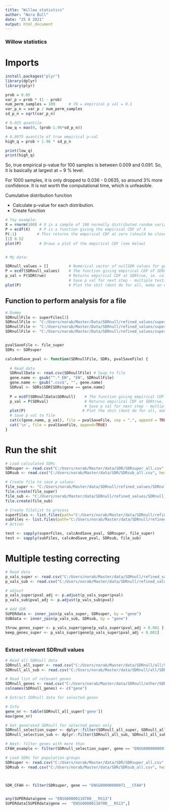 ---
title: "Willow_statistics"
author: "Nora Bull"
date: "25 8 2021"
output: html_document
---



### Willow statistics



# Imports
```{r}
install.packages("plyr")
library(dplyr)
library(plyr)
```

```{r}
prob = 0.05
var_p = prob * (1 - prob)
num_perm_samples = 109      # 70 = empirical p val = 0.1
var_p_n = var_p / num_perm_samples
sd_p_n = sqrt(var_p_n)

# 0.025 quantile
low_q = max(0, (prob-1.96*sd_p_n))

# 0.0975 quantile of true empirical p-val
high_q = prob + 1.96 * sd_p_n

print(low_q)
print(high_q)
```

So, true empirical p-value for 100 samples is between 0.009 and 0.091. 
So, it is basically at largest at ~ 9 % level. 

For 1000 samples, it is only dropped to 0.036 - 0.0635, so around 3% more 
confidence. It is not worth the computational time, which is unfeasible. 




Cumulative distribution function

- Calculate p-value for each distribution.
- Create function 


```{r}
# Toy example:
X = rnorm(100) # X is a sample of 100 normally distributed random variables
P = ecdf(X)    # P is a function giving the empirical CDF of X
P(-1)         # This returns the empirical CDF at zero (should be close to 0.5)
[1] 0.52
plot(P)        # Draws a plot of the empirical CDF (see below)


# My data: 

SDRnull_values = []         # Numerical vector of nullSDR values for gene
P = ecdf(SDRnull_values)    # The function giving empirical CDF of SDRnull_values
p_val = P(SDRtrue)          # Returns empirical CDF at SDRtrue, ie. calculated SDR for populations
                            # Save p val for next step - multiple testing correcting
plot(P)                     # Plot the shit (dont do for all, make an example or two...)


```

## Function to perform analysis for a file

```{r}

# Dummy
SDRnullFile <- superFiles[3]
SDRnullFile <- "C:/Users/norab/Master/Data/SDRnull/refined_values/super/SDRnullSuper_ENSG00000178814___OPLA.csv"
SDRnullFile <- "C:/Users/norab/Master/Data/SDRnull/refined_values/super/SDRnullSuper_ENSG00000134121___NCHL1.csv"
SDRnullFile <- "C:/Users/norab/Master/Data/SDRnull/refined_values/super/SDRnullSuper_ENSG00000284869___SELB.csv"


pvalSaveFile <- file_super
SDRs <- SDRsuper

calcAndSave_pval <- function(SDRnullFile, SDRs, pvalSaveFile) {
  
  # Read data
  SDRnullData <- read.csv(SDRnullFile) # Swap to file
  gene.name <- gsub("^.*_EN", "EN", SDRnullFile)
  gene.name <- gsub(".csv$", "", gene.name)
  SDRval <- SDRs$SDR[SDRs$gene == gene.name]
  
  P = ecdf(SDRnullData$SDRnull)    # The function giving empirical CDF of SDRnull_values
  p_val = P(SDRval)                # Returns empirical CDF at SDRtrue, ie. calculated SDR for populations
                                   # Save p val for next step - multiple testing correcting
  plot(P)                         # Plot the shit (dont do for all, make an example or two...
  # Save p val to file
  cat(c(gene.name, p_val), file = pvalSaveFile, sep = ",", append = TRUE)
  cat('\n', file = pvalSaveFile, append=TRUE)
}
```


# Run the shit
```{r}

# Load calculated SDRs
SDRsuper <- read.csv("C:/Users/norab/Master/data/SDR/SDRsuper_all.csv", header = TRUE)
SDRsub <- read.csv("C:/Users/norab/Master/data/SDR/SDRsub_all.csv", header = TRUE)

# Create file to save p values:
file_super <- "C:/Users/norab/Master/data/SDRnull/refined_values/SDRnull_pval_super.csv"
file.create(file_super)
file_sub <- "C:/Users/norab/Master/data/SDRnull/refined_values/SDRnull_pval_sub.csv"
file.create(file_sub)

# Create filelist to process
superFiles <- list.files(path="C:/Users/norab/Master/data/SDRnull/refined_values/super", full.names=TRUE, recursive=FALSE)
subFiles <- list.files(path="C:/Users/norab/Master/data/SDRnull/refined_values/sub", full.names=TRUE, recursive=FALSE)
# Action

test <- sapply(superFiles, calcAndSave_pval, SDRsuper, file_super)
test <- sapply(subFiles, calcAndSave_pval, SDRsub, file_sub)

```

# Multiple testing correcting
```{r}

# Read data
p_vals_super <- read.csv("C:/Users/norab/Master/data/SDRnull/refined_values/SDRnull_pval_super.csv", sep=",", col.names = c("gene", "pval"))
p_vals_sub <- read.csv("C:/Users/norab/Master/data/SDRnull/refined_values/SDRnull_pval_sub.csv", sep=",", col.names = c("gene", "pval"))

# adjust
p_vals_super$pval_adj <- p.adjust(p_vals_super$pval)
p_vals_sub$pval_adj <- p.adjust(p_vals_sub$pval)

# Add SDR
SUPERdata <- inner_join(p_vals_super, SDRsuper, by = "gene")
SUBdata <- inner_join(p_vals_sub, SDRsub, by = "gene")

throw_genes_super <- p_vals_super$gene[p_vals_super$pval_adj > 0.001 ] 
keep_genes_super <- p_vals_super$gene[p_vals_super$pval_adj < 0.001]
```


```{r}

```



### Extract relevant SDRnull values
```{r}

# Read all SDRnull data
SDRnull_all_super <- read.csv("C:/Users/norab/Master/data/SDRnull/all/SDRnullTotalSuper_22.07.21.csv")
SDRnull_all_sub <- read.csv("C:/Users/norab/Master/data/SDRnull/all/SDRnullTotalSub_22.07.21.csv")

# Read list of relevant genes
SDRnull_genes <- read.csv("C:/Users/norab/Master/data/SDRnull/other/SDRnull_gene_selection.csv")
colnames(SDRnull_genes) <- c("gene")

# Extract SDRnull data for selected genes

# Info
gene_nr <- table(SDRnull_all_super['gene'])
max(gene_nr)

# Get generated SDRnull for selected genes only
SDRnull_selection_super <- dplyr::filter(SDRnull_all_super, SDRnull_all_super$gene %in% SDRnull_genes$gene)
SDRnull_selection_sub <- dplyr::filter(SDRnull_all_sub, SDRnull_all_sub$gene %in% SDRnull_genes$gene)

# Next: filter genes with more than 
CFAH_example <- filter(SDRnull_selection_super, gene == "ENSG00000000971___CFAH")

# Load SDRs for population groups
SDRsuper <- read.csv("C:/Users/norab/Master/data/SDR/SDRsuper_all.csv", header = TRUE)
SDRsub <- read.csv("C:/Users/norab/Master/data/SDR/SDRsub_all.csv", header = TRUE)



SDR_CFAH <- filter(SDRsuper, gene == "ENSG00000000971___CFAH")



```



```{r}


any(SUPERdata$gene == "ENSG00000110700___RS13")
SUPERdata[SUPERdata$gene ==  "ENSG00000110700___RS13",] 

```





